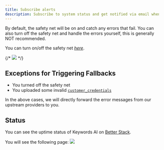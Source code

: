 ```yaml
---
title: Subscribe alerts
description: Subscribe to system status and get notified via email when an LLM outage is detected. 
---
```

By default, the safety net will be on and catch any errors that fail. You can also turn off the safety net and handle the errors yourself, this is generally NOT recommended.

You can turn on/off the safety net _[here](https://platform.keywordsai.co/platform/api/alerts-&-fallback)_.

{/* <img src="/images/platform-features/alerts-and-fallback/alerts-and-fallback.png"/> */}

## Exceptions for Triggering Fallbacks
- You turned off the safety net
- You uploaded some invalid [`customer_credentials`](/api-endpoints/proxy-endpoints/chat-completions#keywords-ai-parameters)

In the above cases, we will directly forward the error messages from our upstream providers to you.

## Status
You can see the uptime status of Keywords AI on [Better Stack](https://status.keywordsai.co/).


You will see the following page:
<img src="/images/platform-features/alerts-and-fallback/status-page.png"/>